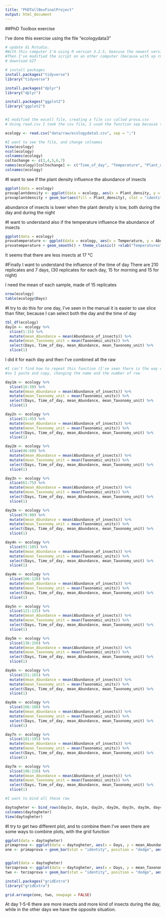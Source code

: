 ---
title: "PhDTollBoxFinalProject"
output: html_document
---

##PhD Toolbox exercise

I've done this exercise using the file "ecologydata3"

```{r setup, include=FALSE}

# update di Rstudio. 
#With this computer I'm using R version 3.2.5, beacuse the newest version give me a fatal error(I'm using windows xp)
#Then I've modified the script on an other computer (because with xp rmarkdown doesn't work) and now I'm using R 3.3.3
# download GIT

# install packages 
install.packages("tidyverse")
library("tidyverse")

install.packages("dplyr")
library("dplyr")

install.packages("ggplot2")
library("ggplot2")


#I modified the excell file, creating a file csv called prova.csv
# Using read.csv I took the csv file, I used the function sep because the file has the ";" as separator

ecology <- read.csv("data/raw/ecologydata3.csv", sep = ";")

#I want to see the file, and change colnames
View(ecology)
ncol(ecology)
colnames(ecology)
coltochange <- c(3,4,5,6,7)
names(ecology)[coltochange] <- c("Time_of_day", "Temperature", "Plant_density", "Abundance_of_insects", "Taxonomic_units")
colnames(ecology)


```

#I want to see if the plant density influence the abundance of insects
```{r, echo=FALSE}

ggplot(data = ecology)
provaplantdensity <- ggplot(data = ecology, aes(x = Plant_density, y = Abundance_of_insects)) 
provaplantdensity + geom_bar(aes(fill = Plant_density), stat = "identity", position = "dodge") + facet_grid(~Time_of_day) + theme_classic() +xlab("Plant density") + ylab("Abundance of insects")
```

abundance of insects is lower when the plant density is low, both during the day and during the night

#I want to understand also if the temperature influence the abundance of insects
```{r, echo= FALSE}

ggplot(data = ecology)
provatemperature <- ggplot(data = ecology, aes(x = Temperature, y = Abundance_of_insects, group = Time_of_day, colour = Time_of_day)) 
provatemperature + geom_smooth() + theme_classic() +xlab("Temperatures") + ylab("Abundance of insects") 

```

It seems that there are less insects at 17 °C

#Finally I want to understand the influence of the time of day
There are 210 replicates and 7 days, (30 replicates for each day,  15 for morning and 15 for night)

I need the mean of each sample, made of 15 replicates
```{r, echo = FALSE}
nrow(ecology)
table(ecology$Days)
```

#I try to do this for one day, I've seen in the manual it is easier to use slice than filter, because I can select both the day and the time of day
```{r}
tbl_df(ecology)
day1n <- ecology %>%
  slice(1:15) %>% 
  mutate(mean_Abundance = mean(Abundance_of_insects)) %>%
  mutate(mean_Taxonomy_unit = mean(Taxonomic_units)) %>%
  select(Days, Time_of_day, mean_Abundance, mean_Taxonomy_unit) %>%
  slice(1)

```

I did it for each day and then I've combined all the raw 
```{r, echo=FALSE}
#I can't find how to repeat this function (I've seen there is the way with a loop, using repeat and {}, but this method doesn't work)
#so I paste and copy, changing the name and the number of row

day1m <- ecology %>%
  slice(16:30) %>%
  mutate(mean_Abundance = mean(Abundance_of_insects)) %>%
  mutate(mean_Taxonomy_unit = mean(Taxonomic_units)) %>%
  select(Days, Time_of_day, mean_Abundance, mean_Taxonomy_unit) %>%
  slice(1)

day2n <- ecology %>%
  slice(31:45) %>%
  mutate(mean_Abundance = mean(Abundance_of_insects)) %>%
  mutate(mean_Taxonomy_unit = mean(Taxonomic_units)) %>%
  select(Days, Time_of_day, mean_Abundance, mean_Taxonomy_unit) %>%
  slice(1)

day2m <- ecology %>%
  slice(46:60) %>%
  mutate(mean_Abundance = mean(Abundance_of_insects)) %>%
  mutate(mean_Taxonomy_unit = mean(Taxonomic_units)) %>%
  select(Days, Time_of_day, mean_Abundance, mean_Taxonomy_unit) %>%
  slice(1)

day3n <- ecology %>%
  slice(61:75) %>%
  mutate(mean_Abundance = mean(Abundance_of_insects)) %>%
  mutate(mean_Taxonomy_unit = mean(Taxonomic_units)) %>%
  select(Days, Time_of_day, mean_Abundance, mean_Taxonomy_unit) %>%
  slice(1)

day3m <- ecology %>%
  slice(76:90) %>%
  mutate(mean_Abundance = mean(Abundance_of_insects)) %>%
  mutate(mean_Taxonomy_unit = mean(Taxonomic_units)) %>%
  select(Days, Time_of_day, mean_Abundance, mean_Taxonomy_unit) %>%
  slice(1)

day4n <- ecology %>%
  slice(91:105) %>%
  mutate(mean_Abundance = mean(Abundance_of_insects)) %>%
  mutate(mean_Taxonomy_unit = mean(Taxonomic_units)) %>%
  select(Days, Time_of_day, mean_Abundance, mean_Taxonomy_unit) %>%
  slice(1)

day4m <- ecology %>%
  slice(106:120) %>%
  mutate(mean_Abundance = mean(Abundance_of_insects)) %>%
  mutate(mean_Taxonomy_unit = mean(Taxonomic_units)) %>%
  select(Days, Time_of_day, mean_Abundance, mean_Taxonomy_unit) %>%
  slice(1)

day5n <- ecology %>%
  slice(121:135) %>%
  mutate(mean_Abundance = mean(Abundance_of_insects)) %>%
  mutate(mean_Taxonomy_unit = mean(Taxonomic_units)) %>%
  select(Days, Time_of_day, mean_Abundance, mean_Taxonomy_unit) %>%
  slice(1)

day5m <- ecology %>%
  slice(136:150) %>%
  mutate(mean_Abundance = mean(Abundance_of_insects)) %>%
  mutate(mean_Taxonomy_unit = mean(Taxonomic_units)) %>%
  select(Days, Time_of_day, mean_Abundance, mean_Taxonomy_unit) %>%
  slice(1)

day6n <- ecology %>%
  slice(151:165) %>%
  mutate(mean_Abundance = mean(Abundance_of_insects)) %>%
  mutate(mean_Taxonomy_unit = mean(Taxonomic_units)) %>%
  select(Days, Time_of_day, mean_Abundance, mean_Taxonomy_unit) %>%
  slice(1)

day6m <- ecology %>%
  slice(166:180) %>%
  mutate(mean_Abundance = mean(Abundance_of_insects)) %>%
  mutate(mean_Taxonomy_unit = mean(Taxonomic_units)) %>%
  select(Days, Time_of_day, mean_Abundance, mean_Taxonomy_unit) %>%
  slice(1)

day7n <- ecology %>%
  slice(181:195) %>%
  mutate(mean_Abundance = mean(Abundance_of_insects)) %>%
  mutate(mean_Taxonomy_unit = mean(Taxonomic_units)) %>%
  select(Days, Time_of_day, mean_Abundance, mean_Taxonomy_unit) %>%
  slice(1)

day7m <- ecology %>%
  slice(196:210) %>%
  mutate(mean_Abundance = mean(Abundance_of_insects)) %>%
  mutate(mean_Taxonomy_unit = mean(Taxonomic_units)) %>%
  select(Days, Time_of_day, mean_Abundance, mean_Taxonomy_unit) %>%
  slice(1)

#I want to bind all these raw
```

```{r}
daytogheter <- bind_rows(day1n, day1m, day2n, day2m, day3n, day3m, day4n, day4m, day5n, day5m, day6n, day6m, day7n, day7m)
colnames(daytogheter)
View(daytogheter)

```

#I try to get two different plot, and to combine them
I've seen there are some ways to combine plots, with the grid function
```{r, echo= FALSE}

ggplot(data = daytogheter)
primaprova <- ggplot(data = daytogheter, aes(x = Days, y = mean_Abundance, group = Time_of_day, colour = Time_of_day))
one <- primaprova + geom_bar(stat = "identity", position = "dodge", aes(fill= Time_of_day)) + theme_classic() +xlab("Days") + ylab("Abundace of insects")


ggplot(data = daytogheter)
terzaprova <- ggplot(data = daytogheter, aes(x = Days, y = mean_Taxonomy_unit, group = Time_of_day, colour = Time_of_day))  
two <- terzaprova + geom_bar(stat = "identity", position = "dodge", aes(fill= Time_of_day)) + theme_classic() +xlab("Days") + ylab("Taxonomy units recongnizable") 

install.packages("gridExtra")
library("gridExtra")

grid.arrange(one, two, newpage = FALSE)
```


At day 1-5-6 there are more insects and more kind of insects during the day, while in the other days we have the opposite situation.
